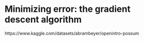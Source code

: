 # Minimizing error: the gradient descent algorithm

https://www.kaggle.com/datasets/abrambeyer/openintro-possum
